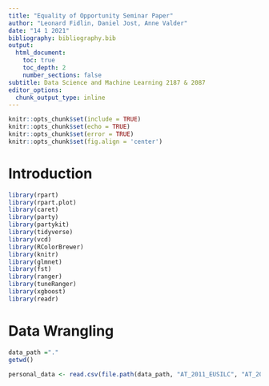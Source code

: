 ```yaml
---
title: "Equality of Opportunity Seminar Paper"
author: "Leonard Fidlin, Daniel Jost, Anne Valder"
date: "14 1 2021"
bibliography: bibliography.bib
output: 
  html_document:
    toc: true
    toc_depth: 2
    number_sections: false
subtitle: Data Science and Machine Learning 2187 & 2087
editor_options: 
  chunk_output_type: inline
---
```


```r
knitr::opts_chunk$set(include = TRUE)
knitr::opts_chunk$set(echo = TRUE)
knitr::opts_chunk$set(error = TRUE)
knitr::opts_chunk$set(fig.align = 'center')
```

# **Introduction**
```r
library(rpart)
library(rpart.plot) 
library(caret)       
library(party)
library(partykit)
library(tidyverse)
library(vcd)
library(RColorBrewer)
library(knitr)
library(glmnet)  
library(fst)
library(ranger)
library(tuneRanger)
library(xgboost)
library(readr)
```
# **Data Wrangling**
```r
data_path ="."
getwd()

personal_data <- read.csv(file.path(data_path, "AT_2011_EUSILC", "AT_2011p_EUSILC"))

```